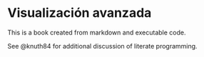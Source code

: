 # Visualización avanzada

This is a book created from markdown and executable code.

See @knuth84 for additional discussion of literate programming.
